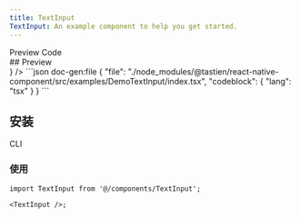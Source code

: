 ```yaml
---
title: TextInput
TextInput: An example component to help you get started.
---
```



<div className='h-5' />

<TextInput defaultValue="preview">
  <TextInputList>
    <TextInputTrigger value="preview">Preview</TextInputTrigger>
    <TextInputTrigger value="code">Code</TextInputTrigger>
  </TextInputList>
  <TextInputContent value="preview">
    <div id="preview" className='*:hidden scroll-m-20' aria-hidden>
      ## Preview
    </div>
    <PreviewCard preview={<TextInputPreview />} />
  </TextInputContent>
  <TextInputContent value="code">
    ```json doc-gen:file
    {
      "file": "./node_modules/@tastien/react-native-component/src/examples/DemoTextInput/index.tsx",
      "codeblock": {
        "lang": "tsx"
      }
    }
    ```
  </TextInputContent>
</TextInput>

## 安装

<TextInput defaultValue='cli'>
  <TextInputList>
    <TextInputTrigger id='cli' value='cli'>
      CLI
    </TextInputTrigger>
  </TextInputList>
  <TextInputContent value='cli'>
    <CommandTextInput
      args={[
        'add',
        'https://react-native-component-docs.vercel.app/r/textInput.json',
      ]}
    />
  </TextInputContent>
</TextInput>

### 使用

```tsx
import TextInput from '@/components/TextInput';

<TextInput />;
```
